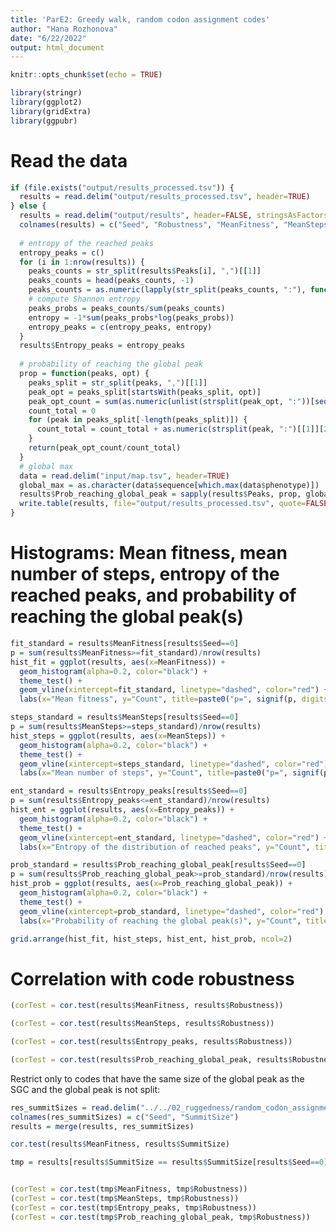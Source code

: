 ```yaml
---
title: 'ParE2: Greedy walk, random codon assignment codes'
author: "Hana Rozhonova"
date: "6/22/2022"
output: html_document
---
```


```r
knitr::opts_chunk$set(echo = TRUE)
```

```r
library(stringr)
library(ggplot2)
library(gridExtra)
library(ggpubr)
```

# Read the data
```r
if (file.exists("output/results_processed.tsv")) {
  results = read.delim("output/results_processed.tsv", header=TRUE)
} else {
  results = read.delim("output/results", header=FALSE, stringsAsFactors = FALSE)
  colnames(results) = c("Seed", "Robustness", "MeanFitness", "MeanSteps", "Peaks")
  
  # entropy of the reached peaks
  entropy_peaks = c()
  for (i in 1:nrow(results)) {
    peaks_counts = str_split(results$Peaks[i], ",")[[1]]
    peaks_counts = head(peaks_counts, -1)
    peaks_counts = as.numeric(lapply(str_split(peaks_counts, ":"), function(x) x[2]))
    # compute Shannon entropy
    peaks_probs = peaks_counts/sum(peaks_counts)
    entropy = -1*sum(peaks_probs*log(peaks_probs))
    entropy_peaks = c(entropy_peaks, entropy)
  }
  results$Entropy_peaks = entropy_peaks
  
  # probability of reaching the global peak
  prop = function(peaks, opt) {
    peaks_split = str_split(peaks, ",")[[1]]
    peak_opt = peaks_split[startsWith(peaks_split, opt)]
    peak_opt_count = sum(as.numeric(unlist(strsplit(peak_opt, ":"))[seq(2, 2*length(peak_opt), 2)]))
    count_total = 0
    for (peak in peaks_split[-length(peaks_split)]) {
      count_total = count_total + as.numeric(strsplit(peak, ":")[[1]][2])
    }
    return(peak_opt_count/count_total)
  }
  # global max
  data = read.delim("input/map.tsv", header=TRUE)
  global_max = as.character(data$sequence[which.max(data$phenotype)])
  results$Prob_reaching_global_peak = sapply(results$Peaks, prop, global_max)
  write.table(results, file="output/results_processed.tsv", quote=FALSE, sep="\t", row.names=FALSE)
}

```

# Histograms: Mean fitness, mean number of steps, entropy of the reached peaks, and probability of reaching the global peak(s)
```r
fit_standard = results$MeanFitness[results$Seed==0]
p = sum(results$MeanFitness>=fit_standard)/nrow(results)
hist_fit = ggplot(results, aes(x=MeanFitness)) + 
  geom_histogram(alpha=0.2, color="black") +
  theme_test() +
  geom_vline(xintercept=fit_standard, linetype="dashed", color="red") +
  labs(x="Mean fitness", y="Count", title=paste0("p=", signif(p, digits=3)))

steps_standard = results$MeanSteps[results$Seed==0]
p = sum(results$MeanSteps>=steps_standard)/nrow(results)
hist_steps = ggplot(results, aes(x=MeanSteps)) + 
  geom_histogram(alpha=0.2, color="black") +
  theme_test() +
  geom_vline(xintercept=steps_standard, linetype="dashed", color="red") +
  labs(x="Mean number of steps", y="Count", title=paste0("p=", signif(p, digits=3)))

ent_standard = results$Entropy_peaks[results$Seed==0]
p = sum(results$Entropy_peaks<=ent_standard)/nrow(results)
hist_ent = ggplot(results, aes(x=Entropy_peaks)) + 
  geom_histogram(alpha=0.2, color="black") +
  theme_test() +
  geom_vline(xintercept=ent_standard, linetype="dashed", color="red") +
  labs(x="Entropy of the distribution of reached peaks", y="Count", title=paste0("p=", signif(p, digits=3)))

prob_standard = results$Prob_reaching_global_peak[results$Seed==0]
p = sum(results$Prob_reaching_global_peak>=prob_standard)/nrow(results)
hist_prob = ggplot(results, aes(x=Prob_reaching_global_peak)) + 
  geom_histogram(alpha=0.2, color="black") +
  theme_test() +
  geom_vline(xintercept=prob_standard, linetype="dashed", color="red") +
  labs(x="Probability of reaching the global peak(s)", y="Count", title=paste0("p=", signif(p, digits=3)))

grid.arrange(hist_fit, hist_steps, hist_ent, hist_prob, ncol=2)
```



# Correlation with code robustness
```r
(corTest = cor.test(results$MeanFitness, results$Robustness))

(corTest = cor.test(results$MeanSteps, results$Robustness))

(corTest = cor.test(results$Entropy_peaks, results$Robustness))

(corTest = cor.test(results$Prob_reaching_global_peak, results$Robustness))

```


Restrict only to codes that have the same size of the global peak as the SGC and the global peak is not split:
```r
res_summitSizes = read.delim("../../02_ruggedness/random_codon_assignment/02_01_global_peak_size/results_globalPeakSize_random", header=FALSE)
colnames(res_summitSizes) = c("Seed", "SummitSize")
results = merge(results, res_summitSizes)

cor.test(results$MeanFitness, results$SummitSize)

tmp = results[results$SummitSize == results$SummitSize[results$Seed==0] ,]


(corTest = cor.test(tmp$MeanFitness, tmp$Robustness))
(corTest = cor.test(tmp$MeanSteps, tmp$Robustness))
(corTest = cor.test(tmp$Entropy_peaks, tmp$Robustness))
(corTest = cor.test(tmp$Prob_reaching_global_peak, tmp$Robustness))
```

